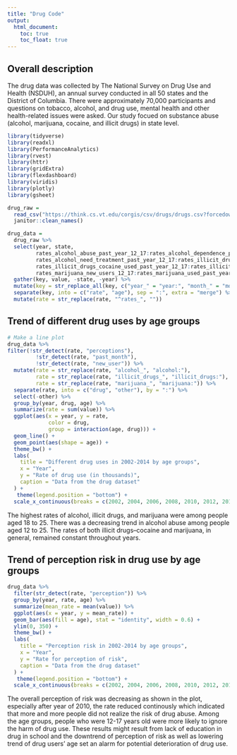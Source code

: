 ```yaml
---
title: "Drug Code"
output:
  html_document: 
    toc: true
    toc_float: true
---
```


## Overall description

The drug data was collected by The National Survey on Drug Use and Health (NSDUH), an annual survey conducted in all 50 states and the District of Columbia. There were approximately 70,000 participants and questions on tobacco, alcohol, and drug use, mental health and other health-related issues were asked. Our study focued on substance abuse (alcohol, marijuana, cocaine, and illicit drugs) in state level.



```r
library(tidyverse)
library(readxl)
library(PerformanceAnalytics)
library(rvest)
library(httr)
library(gridExtra)
library(flexdashboard)
library(viridis)
library(plotly)
library(gsheet)
```


```r
drug_raw =
  read_csv("https://think.cs.vt.edu/corgis/csv/drugs/drugs.csv?forcedownload=1/drugs.csv") %>%
  janitor::clean_names()
```


```r
drug_data = 
  drug_raw %>%
  select(year, state,
         rates_alcohol_abuse_past_year_12_17:rates_alcohol_dependence_past_year_26,
         rates_alcohol_need_treatment_past_year_12_17:rates_illicit_drugs_abuse_past_month_26, 
         rates_illicit_drugs_cocaine_used_past_year_12_17:rates_illicit_drugs_need_treatment_past_year_26,
         rates_marijuana_new_users_12_17:rates_marijuana_used_past_year_26) %>%
  gather(key, value, -state, -year) %>% 
  mutate(key = str_replace_all(key, c("year_" = "year:", "month_" = "month:", "risk_" = "risk:", "users_" = "users:"))) %>%
  separate(key, into = c("rate", "age"), sep = ":", extra = "merge") %>%
  mutate(rate = str_replace(rate, "^rates_", ""))
```

## Trend of different drug uses by age groups


```r
# Make a line plot 
drug_data %>%     
filter(!str_detect(rate, "perceptions"),
         !str_detect(rate, "past_month"),
         !str_detect(rate, "new_user")) %>%
  mutate(rate = str_replace(rate, "alcohol_", "alcohol:"),
         rate = str_replace(rate, "illicit_drugs_", "illicit_drugs:"),
         rate = str_replace(rate, "marijuana_", "marijuana:")) %>% 
  separate(rate, into = c("drug", "other"), by = ":") %>% 
  select(-other) %>%
  group_by(year, drug, age) %>% 
  summarize(rate = sum(value)) %>% 
  ggplot(aes(x = year, y = rate, 
             color = drug, 
             group = interaction(age, drug))) +
  geom_line() +
  geom_point(aes(shape = age)) +
  theme_bw() +
  labs(
    title = "Different drug uses in 2002-2014 by age groups",
    x = "Year",
    y = "Rate of drug use (in thousands)",
    caption = "Data from the drug dataset"
  ) +
   theme(legend.position = "bottom") +
  scale_x_continuous(breaks = c(2002, 2004, 2006, 2008, 2010, 2012, 2014))
```

The highest rates of alcohol, illicit drugs, and marijuana were among people aged 18 to 25. There was a decreasing trend in alcohol abuse among people aged 12 to 25. The rates of both illicit drugs--cocaine and marijuana, in general, remained constant throughout years.



## Trend of perception risk in drug use by age groups

```r
drug_data %>% 
  filter(str_detect(rate, "perception")) %>% 
  group_by(year, rate, age) %>% 
  summarize(mean_rate = mean(value)) %>% 
  ggplot(aes(x = year, y = mean_rate)) +
  geom_bar(aes(fill = age), stat = "identity", width = 0.6) +
  ylim(0, 350) +
  theme_bw() +
  labs(
    title = "Perception risk in 2002-2014 by age groups",
    x = "Year",
    y = "Rate for perception of risk",
    caption = "Data from the drug dataset"
  ) +
   theme(legend.position = "bottom") +
  scale_x_continuous(breaks = c(2002, 2004, 2006, 2008, 2010, 2012, 2014))
```

The overall perception of risk was decreasing as shown in the plot, especially after year of 2010, the rate reduced continously which indicated that more and more people did not realize the risk of drug abuse. Among the age groups, people who were 12-17 years old were more likely to ignore the harm of drug use. These results might result from lack of education in drug in school and the downtrend of perception of risk as well as lowering trend of drug users' age set an alarm for potential deterioration of drug use.


